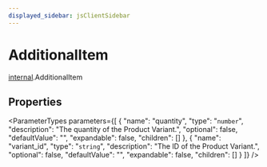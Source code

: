 ```yaml
---
displayed_sidebar: jsClientSidebar
---
```



# AdditionalItem

[internal](../../modules/internal.mdx).AdditionalItem

## Properties

<ParameterTypes parameters={[
  {
    "name": "quantity",
    "type": "`number`",
    "description": "The quantity of the Product Variant.",
    "optional": false,
    "defaultValue": "",
    "expandable": false,
    "children": []
  },
  {
    "name": "variant_id",
    "type": "`string`",
    "description": "The ID of the Product Variant.",
    "optional": false,
    "defaultValue": "",
    "expandable": false,
    "children": []
  }
]} />
